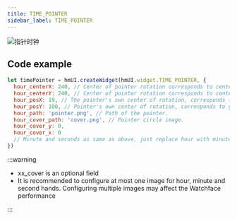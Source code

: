 ```yaml
---
title: TIME_POINTER
sidebar_label: TIME_POINTER
---
```


![指针时钟](/img/api/image_pointer.png)

## Code example

```js
let timePointer = hmUI.createWidget(hmUI.widget.TIME_POINTER, {
  hour_centerX: 240, // Center of pointer rotation corresponds to centerX.
  hour_centerY: 240, // Center of pointer rotation corresponds to centerY.
  hour_posX: 19, // The pointer's own center of rotation, corresponds to the x in position.
  hour_posY: 100, // Pointer's own center of rotation, corresponds to y in position.
  hour_path: 'pointer.png', // Path of the pointer.
  hour_cover_path: 'cover.png', // Pointer circle image.
  hour_cover_y: 0,
  hour_cover_x: 0
  // Minute and seconds as same as above, just replace hour with minute/second.
})
```

:::warning

- xx_cover is an optional field
- It is recommended to configure at most one image for hour, minute and second hands. Configuring multiple images may affect the Watchface performance

:::
